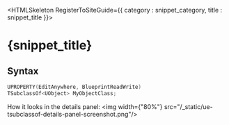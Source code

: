

<HTMLSkeleton RegisterToSiteGuide={{ category : snippet_category, title : snippet_title }}>



<H1>{snippet_title}</H1>

<H2>Syntax</H2>

```cpp
UPROPERTY(EditAnywhere, BlueprintReadWrite)
TSubclassOf<UObject> MyObjectClass;
```

How it looks in the details panel:
<img width={"80%"} src="/_static/ue-tsubclassof-details-panel-screenshot.png"/>



</HTMLSkeleton>